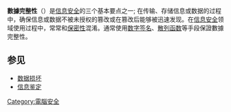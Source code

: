 {{NoteTA
|G1 = IT
}}

'''數據完整性'''（{{lang-en|data integrity}}）是[[信息安全|信息安全]]的三个基本要点之一; 在传输、存储信息或数据的过程中，确保信息或数据不被未授权的篡改或在篡改后能够被迅速发现。在[[信息安全|信息安全]]领域使用过程中，常常和[[保密性|保密性]]混淆。通常使用[[数字签名|数字签名]]、[[散列函数|散列函数]]等手段保證數據完整性。

== 参见 ==
* [[数据损坏|数据损坏]]
* [[信息鉴定|信息鉴定]]

{{Data}}
{{Authority control}}
{{compu-stub}}

[[Category:電腦安全|Category:電腦安全]]